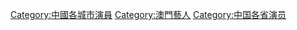 [[Category:中國各城市演員|Category:中國各城市演員]]
[[Category:澳門藝人|Category:澳門藝人]]
[[Category:中国各省演员|Category:中国各省演员]]